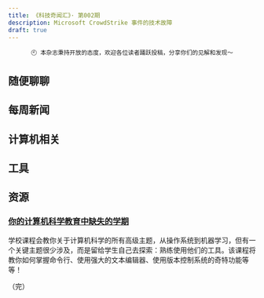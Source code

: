 ```yaml
---
title: 《科技奇闻汇》· 第002期
description: Microsoft CrowdStrike 事件的技术故障 
draft: true
---
```


<div align="center">

```
🕙 本杂志秉持开放的态度，欢迎各位读者踊跃投稿，分享你们的见解和发现～
```

</div>


## 随便聊聊


## 每周新闻


## 计算机相关


## 工具



## 资源

### [你的计算机科学教育中缺失的学期](https://missing.csail.mit.edu/)

学校课程会教你关于计算机科学的所有高级主题，从操作系统到机器学习，但有一个关键主题很少涉及，而是留给学生自己去探索：熟练使用他们的工具。该课程将教你如何掌握命令行、使用强大的文本编辑器、使用版本控制系统的奇特功能等等！

（完） 

<Comments client:only="react" />
